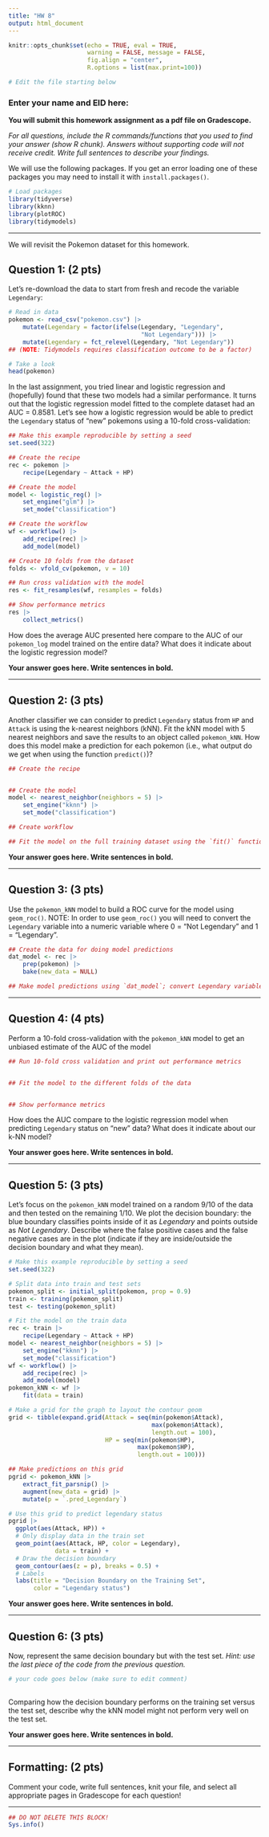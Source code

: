 ```yaml
---
title: "HW 8"
output: html_document
---
```


```r
knitr::opts_chunk$set(echo = TRUE, eval = TRUE,  
                      warning = FALSE, message = FALSE, 
                      fig.align = "center",
                      R.options = list(max.print=100))

# Edit the file starting below
```

### Enter your name and EID here:

**You will submit this homework assignment as a pdf file on Gradescope.**

*For all questions, include the R commands/functions that you used to find your answer (show R chunk). Answers without supporting code will not receive credit. Write full sentences to describe your findings.*

We will use the following packages. If you get an error loading one of these packages you may need to install it with `install.packages()`.

```r
# Load packages
library(tidyverse)
library(kknn)
library(plotROC)
library(tidymodels)
```

------------------------------------------------------------------------

We will revisit the Pokemon dataset for this homework.

## Question 1: (2 pts) 

Let's re-download the data to start from fresh and recode the variable `Legendary`:

```r
# Read in data
pokemon <- read_csv("pokemon.csv") |> 
    mutate(Legendary = factor(ifelse(Legendary, "Legendary", 
                                     "Not Legendary"))) |> 
    mutate(Legendary = fct_relevel(Legendary, "Not Legendary"))
## (NOTE: Tidymodels requires classification outcome to be a factor)

# Take a look 
head(pokemon)
```

In the last assignment, you tried linear and logistic regression and (hopefully) found that these two models had a similar performance. It turns out that the logistic regression model fitted to the complete dataset had an AUC = 0.8581. Let's see how a logistic regression would be able to predict the `Legendary` status of "new" pokemons using a 10-fold cross-validation:

```r
## Make this example reproducible by setting a seed
set.seed(322)

## Create the recipe
rec <- pokemon |> 
    recipe(Legendary ~ Attack + HP) 

## Create the model
model <- logistic_reg() |> 
    set_engine("glm") |> 
    set_mode("classification")

## Create the workflow
wf <- workflow() |> 
    add_recipe(rec) |> 
    add_model(model)

## Create 10 folds from the dataset
folds <- vfold_cv(pokemon, v = 10)

## Run cross validation with the model
res <- fit_resamples(wf, resamples = folds)

## Show performance metrics
res |> 
    collect_metrics()
```

How does the average AUC presented here compare to the AUC of our `pokemon_log` model trained on the entire data? What does it indicate about the logistic regression model?

**Your answer goes here. Write sentences in bold.**

------------------------------------------------------------------------

## Question 2: (3 pts) 

Another classifier we can consider to predict `Legendary` status from `HP` and `Attack` is using the k-nearest neighbors (kNN). Fit the kNN model with 5 nearest neighbors and save the results to an object called `pokemon_kNN`. How does this model make a prediction for each pokemon (i.e., what output do we get when using the function `predict()`)?

```r
## Create the recipe


## Create the model
model <- nearest_neighbor(neighbors = 5) |> 
    set_engine("kknn") |> 
    set_mode("classification")

## Create workflow

## Fit the model on the full training dataset using the `fit()` function

```

**Your answer goes here. Write sentences in bold.**


------------------------------------------------------------------------

## Question 3: (3 pts) 

Use the `pokemon_kNN` model to build a ROC curve for the model using `geom_roc()`. 
NOTE: In order to use `geom_roc()` you will need to convert the `Legendary` variable into a numeric variable where 0 = "Not Legendary" and 1 = "Legendary".

```r
## Create the data for doing model predictions
dat_model <- rec |> 
    prep(pokemon) |> 
    bake(new_data = NULL)

## Make model predictions using `dat_model`; convert Legendary variable to 0/1; make ROC curve plot


```

------------------------------------------------------------------------

## Question 4: (4 pts)

Perform a 10-fold cross-validation with the `pokemon_kNN` model to get an unbiased estimate of the AUC of the model

```r
## Run 10-fold cross validation and print out performance metrics


## Fit the model to the different folds of the data


## Show performance metrics

```

How does the AUC compare to the logistic regression model when predicting `Legendary` status on "new" data? What does it indicate about our k-NN model?

**Your answer goes here. Write sentences in bold.**

------------------------------------------------------------------------

## Question 5: (3 pts) 

Let's focus on the `pokemon_kNN` model trained on a random 9/10 of the data and then tested on the remaining 1/10. We plot the decision boundary: the blue boundary classifies points inside of it as *Legendary* and points outside as *Not Legendary*. Describe where the false positive cases and the false negative cases are in the plot (indicate if they are inside/outside the decision boundary and what they mean).

```r
# Make this example reproducible by setting a seed
set.seed(322)

# Split data into train and test sets
pokemon_split <- initial_split(pokemon, prop = 0.9)
train <- training(pokemon_split)
test <- testing(pokemon_split)

# Fit the model on the train data
rec <- train |> 
    recipe(Legendary ~ Attack + HP)
model <- nearest_neighbor(neighbors = 5) |> 
    set_engine("kknn") |> 
    set_mode("classification")
wf <- workflow() |> 
    add_recipe(rec) |> 
    add_model(model)
pokemon_kNN <- wf |> 
    fit(data = train)

# Make a grid for the graph to layout the contour geom
grid <- tibble(expand.grid(Attack = seq(min(pokemon$Attack),
                                        max(pokemon$Attack),
                                        length.out = 100),
                           HP = seq(min(pokemon$HP),
                                    max(pokemon$HP),
                                    length.out = 100)))

## Make predictions on this grid
pgrid <- pokemon_kNN |> 
    extract_fit_parsnip() |> 
    augment(new_data = grid) |> 
    mutate(p = `.pred_Legendary`)

# Use this grid to predict legendary status
pgrid |> 
  ggplot(aes(Attack, HP)) + 
  # Only display data in the train set
  geom_point(aes(Attack, HP, color = Legendary),
             data = train) + 
  # Draw the decision boundary
  geom_contour(aes(z = p), breaks = 0.5) +
  # Labels
  labs(title = "Decision Boundary on the Training Set", 
       color = "Legendary status")
```

**Your answer goes here. Write sentences in bold.**

------------------------------------------------------------------------

## Question 6: (3 pts) 

Now, represent the same decision boundary but with the test set. *Hint: use the last piece of the code from the previous question.*

```r
# your code goes below (make sure to edit comment)
 

```

Comparing how the decision boundary performs on the training set versus the test set, describe why the kNN model might not perform very well on the test set.

**Your answer goes here. Write sentences in bold.**

------------------------------------------------------------------------

## Formatting: (2 pts)

Comment your code, write full sentences, knit your file, and select all appropriate pages in Gradescope for each question!

------------------------------------------------------------------------

```r
## DO NOT DELETE THIS BLOCK!
Sys.info()
```